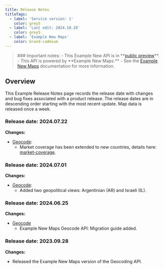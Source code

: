 ---
title: Release Notes
titleTags:
  - label: 'Service version: 1'
    color: grey5
  - label: 'Last edit: 2024.10.28'
    color: grey5
  - label: 'Example New Maps'
    color: brand-cadmium
---

<Blockquote type="announcement" hasIcon>
### Important notes:
- This Example New API is in **<a href="https://developer.Example.com/public-preview">public preview</a>**.
- This API is powered by **Example New Maps.**
- See the <a href="/Example-New-maps/documentation/introduction">Example New Maps</a> documentation for more information.
</Blockquote>  

## Overview  

This Example Release Notes page records the release date with changes and bug fixes associated with a product release. The release dates are in descending order starting with the most recent update. Map data is released once a week.  

### Release date: 2024.07.22  

**Changes:**
- [Geocode](../geocode):
  - Market coverage has been extended to new countries, details here: [market-coverage](market-coverage).  

### Release date: 2024.07.01  

**Changes:**  
- [Geocode](../geocode):
  - Added two geopolitical views: Argentinian (AR) and Israeli (IL).  

### Release date: 2024.06.25  

**Changes:**  
- [Geocode](../geocode)
  - Example New Maps Geocode API: Migration guide added.

### Release date: 2023.09.28  

**Changes:**  
- Released the Example New Maps version of the Geocoding API.  
